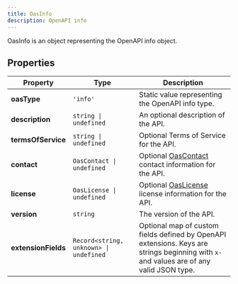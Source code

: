 ```yaml
---
title: OasInfo
description: OpenAPI info
---
```


OasInfo is an object representing the OpenAPI info object.

## Properties

| Property | Type | Description |
| -------- | -------- | -------- |
| **oasType** | `'info'` | Static value representing the OpenAPI info type. |
| **description** | `string \| undefined` | An optional description of the API. |
| **termsOfService** | `string \| undefined` | Optional Terms of Service for the API. |
| **contact** | `OasContact \| undefined` | Optional [OasContact](/open-api/oas-contact) contact information for the API. |
| **license** | `OasLicense \| undefined` | Optional [OasLicense](/open-api/oas-license) license information for the API. |
| **version** | `string` | The version of the API. |
| **extensionFields** | `Record<string, unknown> \| undefined` | Optional map of custom fields defined by OpenAPI extensions. Keys are strings beginning with `x-` and values are of any valid JSON type. |